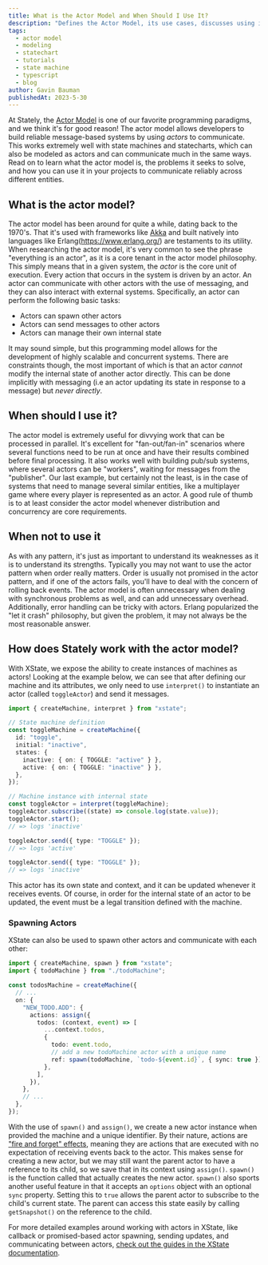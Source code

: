 ```yaml
---
title: What is the Actor Model and When Should I Use It?
description: "Defines the Actor Model, its use cases, discusses using it with statecharts"
tags:
  - actor model
  - modeling
  - statechart
  - tutorials
  - state machine
  - typescript
  - blog
author: Gavin Bauman
publishedAt: 2023-5-30
---
```


At Stately, the [Actor Model](https://en.wikipedia.org/wiki/Actor_model) is one of our favorite programming paradigms, and we think it's for good reason! The actor model allows developers to build reliable message-based systems by using _actors_ to communicate. This works extremely well with state machines and statecharts, which can also be modeled as actors and can communicate much in the same ways. Read on to learn what the actor model is, the problems it seeks to solve, and how you can use it in your projects to communicate reliably across different entities.

## What is the actor model?

The actor model has been around for quite a while, dating back to the 1970's. That it's used with frameworks like [Akka](https://akka.io/) and built natively into languages like Erlang(https://www.erlang.org/) are testaments to its utility. When researching the actor model, it's very common to see the phrase "everything is an actor", as it is a core tenant in the actor model philosophy. This simply means that in a given system, the _actor_ is the core unit of execution. Every action that occurs in the system is driven by an actor. An actor can communicate with other actors with the use of messaging, and they can also interact with external systems. Specifically, an actor can perform the following basic tasks:

- Actors can spawn other actors
- Actors can send messages to other actors
- Actors can manage their own internal state

It may sound simple, but this programming model allows for the development of highly scalable and concurrent systems. There are constraints though, the most important of which is that an actor _cannot_ modify the internal state of another actor directly. This can be done implicitly with messaging (i.e an actor updating its state in response to a message) but _never directly_.

## When should I use it?

The actor model is extremely useful for divvying work that can be processed in parallel. It's excellent for "fan-out/fan-in" scenarios where several functions need to be run at once and have their results combined before final processing. It also works well with building pub/sub systems, where several actors can be "workers", waiting for messages from the "publisher". Our last example, but certainly not the least, is in the case of systems that need to manage several similar entities, like a multiplayer game where every player is represented as an actor. A good rule of thumb is to at least consider the actor model whenever distribution and concurrency are core requirements.

## When not to use it

As with any pattern, it's just as important to understand its weaknesses as it is to understand its strengths. Typically you may not want to use the actor pattern when order really matters. Order is usually not promised in the actor pattern, and if one of the actors fails, you'll have to deal with the concern of rolling back events. The actor model is often unnecessary when dealing with synchronous problems as well, and can add unnecessary overhead. Additionally, error handling can be tricky with actors. Erlang popularized the "let it crash" philosophy, but given the problem, it may not always be the most reasonable answer.

## How does Stately work with the actor model?

With XState, we expose the ability to create instances of machines as actors! Looking at the example below, we can see that after defining our machine and its attributes, we only need to use `interpret()` to instantiate an actor (called `toggleActor`) and send it messages.

```typescript
import { createMachine, interpret } from "xstate";

// State machine definition
const toggleMachine = createMachine({
  id: "toggle",
  initial: "inactive",
  states: {
    inactive: { on: { TOGGLE: "active" } },
    active: { on: { TOGGLE: "inactive" } },
  },
});

// Machine instance with internal state
const toggleActor = interpret(toggleMachine);
toggleActor.subscribe((state) => console.log(state.value));
toggleActor.start();
// => logs 'inactive'

toggleActor.send({ type: "TOGGLE" });
// => logs 'active'

toggleActor.send({ type: "TOGGLE" });
// => logs 'inactive'
```

This actor has its own state and context, and it can be updated whenever it receives events. Of course, in order for the internal state of an actor to be updated, the event must be a legal transition defined with the machine.

### Spawning Actors

XState can also be used to spawn other actors and communicate with each other:

```typescript
import { createMachine, spawn } from "xstate";
import { todoMachine } from "./todoMachine";

const todosMachine = createMachine({
  // ...
  on: {
    "NEW_TODO.ADD": {
      actions: assign({
        todos: (context, event) => [
          ...context.todos,
          {
            todo: event.todo,
            // add a new todoMachine actor with a unique name
            ref: spawn(todoMachine, `todo-${event.id}`, { sync: true }),
          },
        ],
      }),
    },
    // ...
  },
});
```

With the use of `spawn()` and `assign()`, we create a new actor instance when provided the machine and a unique identifier. By their nature, actions are ["fire and forget" effects](https://xstate.js.org/docs/guides/actions.html#api), meaning they are actions that are executed with no expectation of receiving events back to the actor. This makes sense for creating a new actor, but we may still want the parent actor to have a reference to its child, so we save that in its context using `assign()`. `spawn()` is the function called that actually creates the new actor. `spawn()` also sports another useful feature in that it accepts an `options` object with an optional `sync` property. Setting this to `true` allows the parent actor to subscribe to the child's current state. The parent can access this state easily by calling `getSnapshot()` on the reference to the child.

For more detailed examples around working with actors in XState, like callback or promised-based actor spawning, sending updates, and communicating between actors, [check out the guides in the XState documentation](https://xstate.js.org/docs/guides/actors.html).
